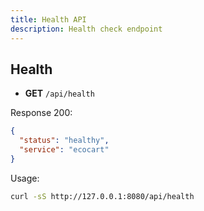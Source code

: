 ```yaml
---
title: Health API
description: Health check endpoint
---
```


## Health

- **GET** `/api/health`

Response 200:

```json
{
  "status": "healthy",
  "service": "ecocart"
}
```

Usage:

```bash
curl -sS http://127.0.0.1:8080/api/health
```
